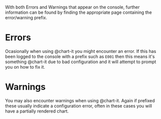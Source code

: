 
<Meta title="Errors & Warnings/Introduction" />

With both Errors and Warnings that appear on the console, further information can be found by finding the appropriate page containing the error/warning prefix.

# Errors

Ocasionally when using @chart-it you might encounter an error. If this has been logged to the console with a prefix such as `E001` then this means it's something @chart-it due to bad configuration and it will attempt to prompt you on how to fix it.

# Warnings

You may also encounter warnings when using @chart-it. Again if prefixed these usually indicate a configuration error, often in these cases you will have a partially rendered chart.
